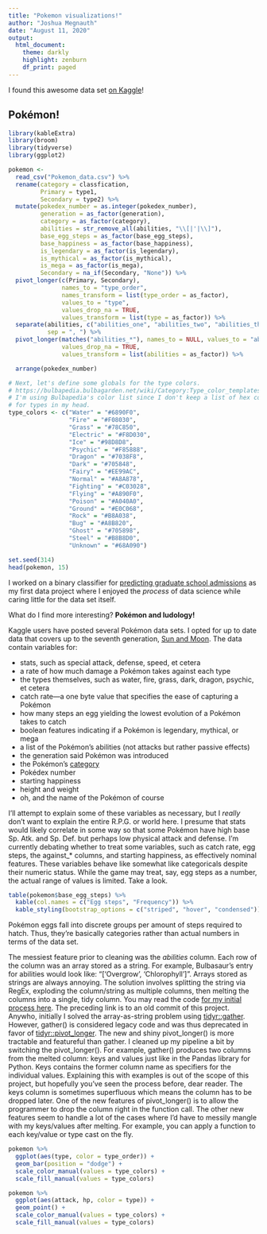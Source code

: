 ```yaml
---
title: "Pokemon visualizations!"
author: "Joshua Megnauth"
date: "August 11, 2020"
output:
  html_document:
    theme: darkly
    highlight: zenburn
    df_print: paged
---
```

I found this awesome data set [on Kaggle](https://www.kaggle.com/rounakbanik/pokemon)!

## Pokémon!

```r
library(kableExtra)
library(broom)
library(tidyverse)
library(ggplot2)

pokemon <- 
  read_csv("Pokemon_data.csv") %>%
  rename(category = classfication,
         Primary = type1,
         Secondary = type2) %>%
  mutate(pokedex_number = as.integer(pokedex_number),
         generation = as_factor(generation),
         category = as_factor(category),
         abilities = str_remove_all(abilities, "\\[|'|\\]"),
         base_egg_steps = as_factor(base_egg_steps),
         base_happiness = as_factor(base_happiness),
         is_legendary = as_factor(is_legendary),
         is_mythical = as_factor(is_mythical),
         is_mega = as_factor(is_mega),
         Secondary = na_if(Secondary, "None")) %>%
  pivot_longer(c(Primary, Secondary),
               names_to = "type_order",
               names_transform = list(type_order = as_factor),
               values_to = "type",
               values_drop_na = TRUE,
               values_transform = list(type = as_factor)) %>%
  separate(abilities, c("abilities_one", "abilities_two", "abilities_three"),
           sep = ", ") %>%
  pivot_longer(matches("abilities_*"), names_to = NULL, values_to = "abilities",
               values_drop_na = TRUE,
               values_transform = list(abilities = as_factor)) %>%

  arrange(pokedex_number)

# Next, let's define some globals for the type colors.
# https://bulbapedia.bulbagarden.net/wiki/Category:Type_color_templates
# I'm using Bulbapedia's color list since I don't keep a list of hex colors
# for types in my head.
type_colors <- c("Water" = "#6890F0",
                 "Fire" = "#F08030",
                 "Grass" = "#78C850",
                 "Electric" = "#F8D030",
                 "Ice" = "#98D8D8",
                 "Psychic" = "#F85888",
                 "Dragon" = "#7038F8",
                 "Dark" = "#705848",
                 "Fairy" = "#EE99AC",
                 "Normal" = "#A8A878",
                 "Fighting" = "#C03028",
                 "Flying" = "#A890F0",
                 "Poison" = "#A040A0",
                 "Ground" = "#E0C068",
                 "Rock" = "#B8A038",
                 "Bug" = "#A8B820",
                 "Ghost" = "#705898",
                 "Steel" = "#B8B8D0",
                 "Unknown" = "#68A090")

set.seed(314)
head(pokemon, 15)
```

I worked on a binary classifier for [predicting graduate school admissions](https://joshuamegnauth54.github.io/docs/projects/data/science/admissions2.html) as my first data project where I enjoyed the _process_ of data science while caring little for the data set itself.

What do I find more interesting? **Pokémon and ludology!**

Kaggle users have posted several Pokémon data sets. I opted for up to date data that covers up to the seventh generation, [Sun and Moon](https://bulbapedia.bulbagarden.net/wiki/Pok%C3%A9mon_Sun_and_Moon). The data contain variables for: 

* stats, such as special attack, defense, speed, et cetera
* a rate of how much damage a Pokémon takes against each type
* the types themselves, such as water, fire, grass, dark, dragon, psychic, et cetera
* catch rate---a one byte value that specifies the ease of capturing a Pokémon
* how many steps an egg yielding the lowest evolution of a Pokémon takes to catch
* boolean features indicating if a Pokémon is legendary, mythical, or mega
* a list of the Pokémon's abilities (not attacks but rather passive effects)
* the generation said Pokémon was introduced
* the Pokémon's [category](https://bulbapedia.bulbagarden.net/wiki/Pok%C3%A9mon_category)
* Pokédex number
* starting happiness
* height and weight
* oh, and the name of the Pokémon of course

I'll attempt to explain some of these variables as necessary, but I *really* don't want to explain the entire R.P.G. or world here. I presume that stats would likely correlate in some way so that some Pokémon have high base Sp. Atk. and Sp. Def. but perhaps low physical attack and defense. I'm currently debating whether to treat some variables, such as catch rate, egg steps, the against_* columns, and starting happiness, as effectively nominal features. These variables behave like somewhat like categoricals despite their numeric status. While the game may treat, say, egg steps as a number, the actual range of values is limited. Take a look.

```r
table(pokemon$base_egg_steps) %>%
  kable(col.names = c("Egg steps", "Frequency")) %>%
  kable_styling(bootstrap_options = c("striped", "hover", "condensed"))
```
Pokémon eggs fall into discrete groups per amount of steps required to hatch. Thus, they're basically categories rather than actual numbers in terms of the data set.

The messiest feature prior to cleaning was the _abilities_ column. Each row of the column was an array stored as a string. For example, Bulbasaur's entry for abilities would look like: "['Overgrow', 'Chlorophyll']". Arrays stored as strings are always annoying. The solution involves splitting the string via RegEx, exploding the column/string as multiple columns, then melting the columns into a single, tidy column. You may read the code [for my initial process here](https://github.com/joshuamegnauth54/KagglePractice/commit/ab345bbadad67f5fb4d63d7b2d67a3b9d53f21b1#diff-52a5faa36d1a54f3aeeac9d175fea326). The preceding link is to an old commit of this project. Anywho, initially I solved the array-as-string problem using [tidyr::gather](https://tidyr.tidyverse.org/reference/gather.html). However, gather() is considered legacy code and was thus deprecated in favor of [tidyr::pivot_longer](https://tidyr.tidyverse.org/reference/pivot_longer.html). The new and shiny pivot_longer() is more tractable and featureful than gather. I cleaned up my pipeline a bit by switching the pivot_longer(). For example, gather() produces two columns from the melted column: keys and values just like in the Pandas library for Python. Keys contains the former column name as specifiers for the individual values. Explaining this with examples is out of the scope of this project, but hopefully you've seen the process before, dear reader. The keys column is sometimes superfluous which means the column has to be dropped later. One of the new features of pivot_longer() is to allow the programmer to drop the column right in the function call. The other new features seem to handle a lot of the cases where I'd have to messily mangle with my keys/values after melting. For example, you can apply a function to each key/value or type cast on the fly.

```r
pokemon %>%
  ggplot(aes(type, color = type_order)) +
  geom_bar(position = "dodge") +
  scale_color_manual(values = type_colors) +
  scale_fill_manual(values = type_colors)

pokemon %>%
  ggplot(aes(attack, hp, color = type)) +
  geom_point() +
  scale_color_manual(values = type_colors) +
  scale_fill_manual(values = type_colors)
```
